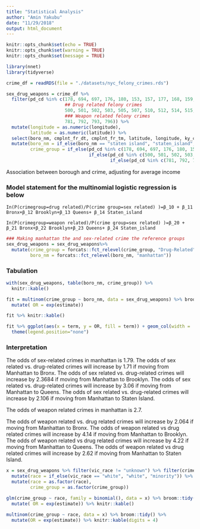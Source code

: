 ```yaml
---
title: "Statistical Analysis"
author: "Amin Yakubu"
date: "11/29/2018"
output: html_document
---
```


```r
knitr::opts_chunk$set(echo = TRUE)
knitr::opts_chunk$set(warning = TRUE)
knitr::opts_chunk$set(message = TRUE)
```

```r
library(nnet)
library(tidyverse)

```

```r

crime_df = readRDS(file = "./datasets/nyc_felony_crimes.rds") 

sex_drug_weapons = crime_df %>% 
  filter(pd_cd %in% c(178, 694, 697, 176, 180, 153, 157, 177, 168, 159, 166, 164, 179, 155, 586, 696, # Sex related felony crimes
                      ## Drug related felony crimes
                      500, 501, 502, 503, 505, 507, 510, 512, 514, 515, 519, 520, 521, 523, 524, 529, 530, 531, 532, 568, 570,
                      ### Weapon related felony crimes
                      781, 792, 793, 796)) %>% 
  mutate(longitude = as.numeric(longitude),
         latitude = as.numeric(latitude)) %>% 
  select(boro_nm, cmplnt_fr_dt, cmplnt_fr_tm, latitude, longitude, ky_cd, ofns_desc, pd_cd, pd_desc, vic_race, vic_sex, year, prem_typ_desc) %>% 
  mutate(boro_nm = if_else(boro_nm == "staten island", "staten_island", boro_nm),
         crime_group = if_else(pd_cd %in% c(178, 694, 697, 176, 180, 153, 157, 177, 168, 159, 166, 164, 179, 155, 586, 696), "Sex-Related", 
                               if_else(pd_cd %in% c(500, 501, 502, 503, 505, 507, 510, 512, 514, 515, 519, 520, 521, 523, 524, 529, 530, 531, 532, 568, 570), "Drug-Related", 
                                       if_else(pd_cd %in% c(781, 792, 793, 796), "Weapon-Related", pd_cd))))
```

Association between borough and crime, adjusting for average income

### Model statement for the multinomial logistic regression is below 

`In(P(crimegroup=drug related)/P(crime group=sex related) )=β_10 + β_11 Bronx+β_12 Brooklyn+β_13 Queens+ β_14 Staten_island`

`In(P(crimegroup=weapon related)/P(crime group=sex related) )=β_20 + β_21 Bronx+β_22 Brooklyn+β_23 Queens+ β_24 Staten_island`


```r
### Making manhattan the and sex-related crime the reference groups 
sex_drug_weapons = sex_drug_weapons%>%
  mutate(crime_group = forcats::fct_relevel(crime_group, "Drug-Related"),
         boro_nm = forcats::fct_relevel(boro_nm, "manhattan"))

```

### Tabulation

```r
with(sex_drug_weapons, table(boro_nm, crime_group)) %>%
  knitr::kable()
```

```r
fit = multinom(crime_group ~ boro_nm, data = sex_drug_weapons) %>% broom::tidy() %>% 
  mutate( OR = exp(estimate))

fit %>% knitr::kable()

```

```r
fit %>% ggplot(aes(x = term, y = OR, fill = term)) + geom_col(width = .1) + facet_grid(~ y.level) + coord_flip() + 
  theme(legend.position="none")

```

### Interpretation

The odds of sex-related crimes in manhattan is 1.79.
The odds  of sex related vs. drug-related crimes will increase by 1.71 if moving from Manhattan to Bronx. 
The odds of sex related vs. drug-related crimes will increase by 2.3684 if moving from Manhattan to Brooklyn.
The odds of sex related vs. drug-related crimes will increase by 3.06 if moving from Manhattan to Queens.
The odds of sex related vs. drug-related crimes will increase by 2.106 if moving from Manhattan to Staten Island. 

The odds of weapon related crimes in manhattan is 2.7. 

The odds of weapon related vs. drug related crimes will increase by 2.064 if moving from Manhattan to Bronx.
The odds of weapon related vs drug related crimes will increase by 4.14 if moving from Manhattan to Brooklyn. 
The odds of weapon related vs drug related crimes will increase by 4.22 if moving from Manhattan to Queens. 
The odds of weapon related vs drug related crimes will increase by 2.62 if moving from Manhattan to Staten Island. 


```r
x = sex_drug_weapons %>% filter(vic_race != "unknown") %>% filter(crime_group != "Sex-Related") %>% 
  mutate(race = if_else(vic_race == "white", "white", "minority")) %>% 
  mutate(race = as.factor(race),
         crime_group = as.factor(crime_group))

glm(crime_group ~ race, family = binomial(), data = x) %>% broom::tidy() %>% 
  mutate( OR = exp(estimate)) %>% knitr::kable()

multinom(crime_group ~ race, data = x) %>% broom::tidy() %>% 
  mutate(OR = exp(estimate)) %>% knitr::kable(digits = 4)
```

